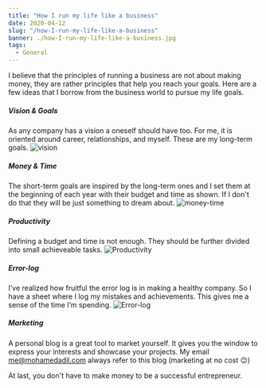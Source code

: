 ```yaml
---
title: "How I run my life like a business"
date: 2020-04-12
slug: "/how-I-run-my-life-like-a-business"
banner: ./how-I-run-my-life-like-a-business.jpg
tags:
  - General
---
```


I believe that the principles of running a business are not about making money, they are rather principles that help you reach your goals. Here are a few ideas that I borrow from the business world to pursue my life goals.

##### Vision & Goals
As any company has a vision a oneself should have too. For me, it is oriented around career, relationships, and myself. These are my long-term goals. 
![vision](./goals.png)

##### Money & Time
The short-term goals are inspired by the long-term ones and I set them at the beginning of each year with their budget and time as shown. If I don't do that they will be just something to dream about.
![money-time](./planner.png)

##### Productivity
Defining a budget and time is not enough. They should be further divided into small achieveable tasks.
![Productivity](./tasks.png)

##### Error-log
I’ve realized how fruitful the error log is in making a healthy company. So I have a sheet where I log my mistakes and achievements. This gives me a sense of the time I’m spending.
![Error-log](./log-sheet.png)

##### Marketing
A personal blog is a great tool to market yourself. It gives you the window to express your interests and showcase your projects. My email me@mohamedadil.com always refer to this blog (marketing at no cost 😉)

At last, you don't have to make money to be a successful entrepreneur.
